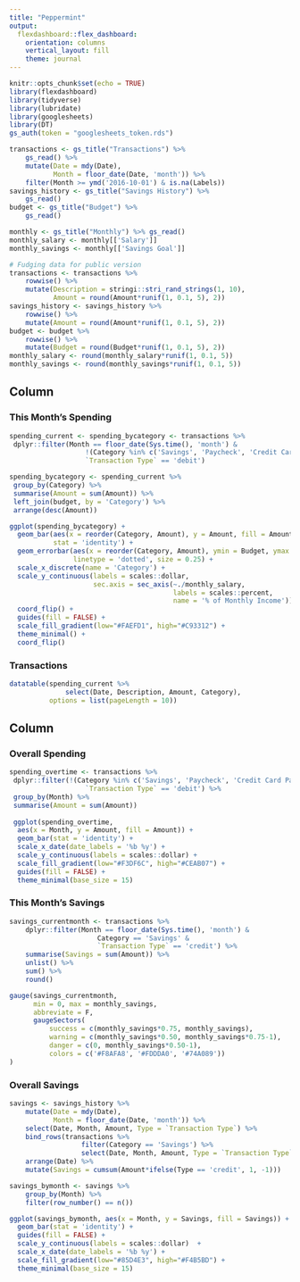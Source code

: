 ```yaml
---
title: "Peppermint"
output: 
  flexdashboard::flex_dashboard:
    orientation: columns
    vertical_layout: fill
    theme: journal
---
```


```r
knitr::opts_chunk$set(echo = TRUE)
library(flexdashboard)
library(tidyverse)
library(lubridate)
library(googlesheets)
library(DT)
gs_auth(token = "googlesheets_token.rds")

transactions <- gs_title("Transactions") %>%
    gs_read() %>%
    mutate(Date = mdy(Date),
           Month = floor_date(Date, 'month')) %>%
    filter(Month >= ymd('2016-10-01') & is.na(Labels))
savings_history <- gs_title("Savings History") %>%
    gs_read()
budget <- gs_title("Budget") %>%
    gs_read()

monthly <- gs_title("Monthly") %>% gs_read()
monthly_salary <- monthly[['Salary']]
monthly_savings <- monthly[['Savings Goal']]

# Fudging data for public version
transactions <- transactions %>%
    rowwise() %>%
    mutate(Description = stringi::stri_rand_strings(1, 10),
           Amount = round(Amount*runif(1, 0.1, 5), 2))
savings_history <- savings_history %>%
    rowwise() %>%
    mutate(Amount = round(Amount*runif(1, 0.1, 5), 2))
budget <- budget %>%
    rowwise() %>%
    mutate(Budget = round(Budget*runif(1, 0.1, 5), 2))
monthly_salary <- round(monthly_salary*runif(1, 0.1, 5))
monthly_savings <- round(monthly_savings*runif(1, 0.1, 5))
```

Column {data-width=500, .tabset}
-----------------------------------------------------------------------

### This Month's Spending

```r
spending_current <- spending_bycategory <- transactions %>%
 dplyr::filter(Month == floor_date(Sys.time(), 'month') &
                   !(Category %in% c('Savings', 'Paycheck', 'Credit Card Payment', 'Transfer')) &
                   `Transaction Type` == 'debit')

spending_bycategory <- spending_current %>%
 group_by(Category) %>%
 summarise(Amount = sum(Amount)) %>%
 left_join(budget, by = 'Category') %>%
 arrange(desc(Amount))

ggplot(spending_bycategory) +
  geom_bar(aes(x = reorder(Category, Amount), y = Amount, fill = Amount),
           stat = 'identity') +
  geom_errorbar(aes(x = reorder(Category, Amount), ymin = Budget, ymax = Budget),
                linetype = 'dotted', size = 0.25) +
  scale_x_discrete(name = 'Category') +
  scale_y_continuous(labels = scales::dollar,
                     sec.axis = sec_axis(~./monthly_salary,
                                         labels = scales::percent,
                                         name = '% of Monthly Income')) +
  coord_flip() + 
  guides(fill = FALSE) +
  scale_fill_gradient(low="#FAEFD1", high="#C93312") + 
  theme_minimal() + 
  coord_flip()
```

### Transactions

```r
datatable(spending_current %>% 
              select(Date, Description, Amount, Category),
          options = list(pageLength = 10))
```

Column {data-width=500}
-----------------------------------------------------------------------

### Overall Spending

```r
spending_overtime <- transactions %>%
 dplyr::filter(!(Category %in% c('Savings', 'Paycheck', 'Credit Card Payment', 'Transfer')) &
                   `Transaction Type` == 'debit') %>%
 group_by(Month) %>%
 summarise(Amount = sum(Amount))
    
 ggplot(spending_overtime,
  aes(x = Month, y = Amount, fill = Amount)) +
  geom_bar(stat = 'identity') +
  scale_x_date(date_labels = '%b %y') +
  scale_y_continuous(labels = scales::dollar) +
  scale_fill_gradient(low="#F3DF6C", high="#CEAB07") + 
  guides(fill = FALSE) +
  theme_minimal(base_size = 15)
```

### This Month's Savings

```r
savings_currentmonth <- transactions %>%
    dplyr::filter(Month == floor_date(Sys.time(), 'month') &
                      Category == 'Savings' &
                      `Transaction Type` == 'credit') %>%
    summarise(Savings = sum(Amount)) %>%
    unlist() %>% 
    sum() %>%
    round()

gauge(savings_currentmonth,
      min = 0, max = monthly_savings,
      abbreviate = F,
      gaugeSectors(
          success = c(monthly_savings*0.75, monthly_savings),
          warning = c(monthly_savings*0.50, monthly_savings*0.75-1),
          danger = c(0, monthly_savings*0.50-1),
          colors = c('#F8AFA8', '#FDDDA0', '#74A089'))
)
```

### Overall Savings

```r
savings <- savings_history %>%
    mutate(Date = mdy(Date),
           Month = floor_date(Date, 'month')) %>%
    select(Date, Month, Amount, Type = `Transaction Type`) %>%
    bind_rows(transactions %>% 
                  filter(Category == 'Savings') %>%
                  select(Date, Month, Amount, Type = `Transaction Type`)) %>%
    arrange(Date) %>%
    mutate(Savings = cumsum(Amount*ifelse(Type == 'credit', 1, -1)))

savings_bymonth <- savings %>%
    group_by(Month) %>%
    filter(row_number() == n())

ggplot(savings_bymonth, aes(x = Month, y = Savings, fill = Savings)) + 
  geom_bar(stat = 'identity') +
  guides(fill = FALSE) +
  scale_y_continuous(labels = scales::dollar)  +
  scale_x_date(date_labels = '%b %y') +
  scale_fill_gradient(low="#85D4E3", high="#F4B5BD") + 
  theme_minimal(base_size = 15)
```

